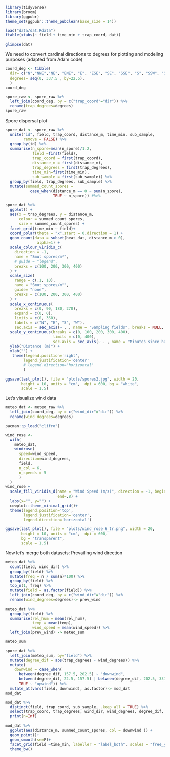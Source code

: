 
```r
library(tidyverse)
library(broom)
library(ggpubr)
theme_set(ggpubr::theme_pubclean(base_size = 14))
```

```r
load("data/dat.Rdata")
ftable(xtabs(~ field + time_min + trap_coord, dat))
```

```r
glimpse(dat)
```

We need to convert cardinal directions to degrees for plotting and modeling purposes (adapted from Adam code)

```r
coord_deg <- tibble(
  dir= c("N","NNE","NE", "ENE", "E", "ESE", "SE", "SSE", "S", "SSW", "SW", "WSW", "W", "WNW", "NW", "NNW"), 
  degrees= seq(0, 337.5 , by=22.5), 
  )
coord_deg
```

```r
spore_raw <- spore_raw %>% 
  left_join(coord_deg, by = c("trap_coord"="dir")) %>% 
  rename(trap_degrees=degrees)
spore_raw
```

Spore dispersal plot 

```r
spore_dat <- spore_raw %>%
  unite("id", field, trap_coord, distance_m, time_min, sub_sample, 
        remove = FALSE) %>% 
  group_by(id) %>% 
  summarise(n_spore=mean(n_spore)/1.2, 
            field =first(field), 
            trap_coord = first(trap_coord), 
            distance_m = first(distance_m),
            trap_degrees = first(trap_degrees),
            time_min=first(time_min),
            sub_sample = first(sub_sample)) %>% 
  group_by(field, trap_degrees, sub_sample) %>%
  mutate(summed_count_spores =
           case_when(distance_m == 0 ~ sum(n_spore),
                     TRUE ~ n_spore)) #%>%
```

```r
spore_dat %>%   
  ggplot() +
  aes(x = trap_degrees, y = distance_m,
      colour = summed_count_spores,
      size = summed_count_spores) +
  facet_grid(time_min ~ field)+ 
  coord_polar(theta = "x",start = 0,direction = 1) + 
  geom_count(data = subset(heat_dat, distance_m > 0),
              alpha=1) +
  scale_colour_viridis_c(
    direction = -1,
    name = "Smut spores/m²",
    # guide = "legend",
    breaks = c(100, 200, 300, 400)
  ) +
  scale_size(
    range = c(.1, 10),
    name = "Smut spores/m²",
    guide= "none", 
    breaks = c(100, 200, 300, 400)
  ) +
  scale_x_continuous(
    breaks = c(0, 90, 180, 270),
    expand = c(0, 0),
    limits = c(0, 360),
    labels = c("N", "E", "S", "W"),
    sec.axis = sec_axis(~ . , name = "Sampling fields", breaks = NULL, labels = NULL))+ 
  scale_y_continuous(breaks = c(0, 100, 200, 300, 400),
                     limits = c(0, 400), 
                     sec.axis = sec_axis(~ . , name = "Minutes since harvest beginning", breaks = NULL, labels = NULL)) +
  ylab("Distance (m)") +
  xlab("") +
   theme(legend.position='right', 
        legend.justification='center'
        # legend.direction='horizontal'
        )
```

```r
ggsave(last_plot(), file = "plots/spores2.jpg", width = 20, 
       height = 10, units = "cm",  dpi = 600, bg = "white", 
       scale = 1.5)
```

Let's visualize wind data

```r
meteo_dat <- meteo_raw %>% 
  left_join(coord_deg, by = c("wind_dir"="dir")) %>% 
  rename(wind_degrees=degrees)
```

```r
pacman::p_load("clifro")

wind_rose <-
  with(
    meteo_dat,
    windrose(
      speed=wind_speed,
      direction=wind_degrees,
      field, 
      n_col = 6, 
      n_speeds = 5
      )
  )
wind_rose +
  scale_fill_viridis_d(name = "Wind Speed (m/s)", direction = -1, begin=0,
                       end=.8) +
  labs(x="", y="") +
  cowplot::theme_minimal_grid()+
  theme(legend.position='top', 
        legend.justification='center',
        legend.direction='horizontal')
```

```r
ggsave(last_plot(), file = "plots/wind_rose_6_tr.png", width = 20, 
       height = 10, units = "cm",  dpi = 600, 
       bg = "transparent",
       scale = 1.5)
```

Now let's merge both datasets: Prevailing wind direction

```r
meteo_dat %>% 
  count(field, wind_dir) %>% 
  group_by(field) %>%
  mutate(freq = n / sum(n)*100) %>%
  group_by(field) %>%
  top_n(1, freq) %>% 
  mutate(field = as.factor(field)) %>% 
  left_join(coord_deg, by = c("wind_dir"="dir")) %>% 
  rename(wind_degrees=degrees)-> prev_wind
```

```r
meteo_dat %>% 
  group_by(field) %>% 
  summarise(rel_hum = mean(rel_hum),
            temp = mean(temp), 
            wind_speed = mean(wind_speed)) %>% 
  left_join(prev_wind) -> meteo_sum

meteo_sum 
```

```r
spore_dat %>% 
  left_join(meteo_sum, by="field") %>% 
  mutate(degree_dif = abs(trap_degrees - wind_degrees)) %>% 
  mutate(
    downwind = case_when(
      between(degree_dif, 157.5, 202.5) ~ "downwind",
      between(degree_dif, 22.5, 157.5) | between(degree_dif, 202.5, 337.5)  ~ "lateral",
      TRUE ~ "upwind")) %>% 
  mutate_at(vars(field, downwind), as.factor)-> mod_dat
mod_dat
```

```r
mod_dat %>% 
  distinct(field, trap_coord, sub_sample, .keep_all = TRUE) %>%
  select(trap_coord, trap_degrees, wind_dir, wind_degrees, degree_dif, downwind) %>% 
  print(n=Inf)
```

```r
mod_dat %>% 
  ggplot(aes(distance_m, summed_count_spores, col = downwind )) +
  geom_point()+
  geom_smooth(se=F)+
  facet_grid(field ~time_min, labeller = "label_both", scales = "free_y")+
  theme_bw() 
```
